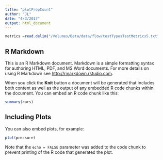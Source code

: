 ```yaml
---
title: "plotPropCount"
author: "JL"
date: "4/3/2017"
output: html_document
---
```


```r
metrics =read.delim("/Volumes/Beta/data/flow/testTypesTestMetrics5.txt",stringsAsFactors = FALSE,sep = "\t") 
```

## R Markdown

This is an R Markdown document. Markdown is a simple formatting syntax for authoring HTML, PDF, and MS Word documents. For more details on using R Markdown see <http://rmarkdown.rstudio.com>.

When you click the **Knit** button a document will be generated that includes both content as well as the output of any embedded R code chunks within the document. You can embed an R code chunk like this:

```r
summary(cars)
```

## Including Plots

You can also embed plots, for example:

```r
plot(pressure)
```

Note that the `echo = FALSE` parameter was added to the code chunk to prevent printing of the R code that generated the plot.
